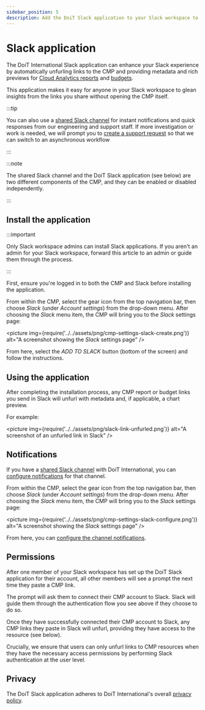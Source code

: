 ```yaml
---
sidebar_position: 5
description: Add the DoiT Slack application to your Slack workspace to unfurl links to the CMP with rich previews
---
```


# Slack application

The DoiT International Slack application can enhance your Slack experience by automatically unfurling links to the CMP and providing metadata and rich previews for [Cloud Analytics reports](../cloud-analytics/reports/index.mdx) and [budgets](../cloud-analytics/manage-budgets.mdx).

This application makes it easy for anyone in your Slack workspace to glean insights from the links you share without opening the CMP itself.

:::tip

You can also use a [shared Slack channel](../services/consulting-support/shared-slack-channel.mdx) for instant notifications and quick responses from our engineering and support staff. If more investigation or work is needed, we will prompt you to [create a support request](../services/consulting-support/index.mdx) so that we can switch to an asynchronous workflow

:::

:::note

The shared Slack channel and the DoiT Slack application (see below) are two different components of the CMP, and they can be enabled or disabled independently.

:::

## Install the application

:::important

Only Slack workspace admins can install Slack applications. If you aren't an admin for your Slack workspace, forward this article to an admin or guide them through the process.

:::

First, ensure you're logged in to both the CMP and Slack before installing the application.

From within the CMP, select the gear icon from the top navigation bar, then choose _Slack_ (under _Account settings_) from the drop-down menu. After choosing the _Slack_ menu item, the CMP will bring you to the _Slack_ settings page:

<picture
  img={require('../../assets/png/cmp-settings-slack-create.png')}
  alt="A screenshot showing the _Slack_ settings page"
/>

From here, select the _ADD TO SLACK_ button (bottom of the screen) and follow the instructions.

## Using the application

After completing the installation process, any CMP report or budget links you send in Slack will unfurl with metadata and, if applicable, a chart preview.

For example:

<picture
  img={require('../../assets/png/slack-link-unfurled.png')}
  alt="A screenshot of an unfurled link in Slack"
/>

## Notifications

If you have a [shared Slack channel](../services/consulting-support/shared-slack-channel.mdx) with DoiT International, you can [configure notifications](../services/consulting-support/shared-slack-channel.mdx#configure-your-shared-slack-channel) for that channel.

From within the CMP, select the gear icon from the top navigation bar, then choose _Slack_ (under _Account settings_) from the drop-down menu. After choosing the _Slack_ menu item, the CMP will bring you to the _Slack_ settings page:

<picture
  img={require('../../assets/png/cmp-settings-slack-configure.png')}
  alt="A screenshot showing the _Slack_ settings page"
/>

From here, you can [configure the channel notifications](../services/consulting-support/shared-slack-channel.mdx#configure-your-shared-slack-channel).

## Permissions

After one member of your Slack workspace has set up the DoiT Slack application for their account, all other members will see a prompt the next time they paste a CMP link.

The prompt will ask them to connect their CMP account to Slack. Slack will guide them through the authentication flow you see above if they choose to do so.

Once they have successfully connected their CMP account to Slack, any CMP links they paste in Slack will unfurl, providing they have access to the resource (see below).

Crucially, we ensure that users can only unfurl links to CMP resources when they have the necessary access permissions by performing Slack authentication at the user level.

## Privacy

The DoiT Slack application adheres to DoiT International's overall [privacy policy](https://www.doit-intl.com/privacy).
